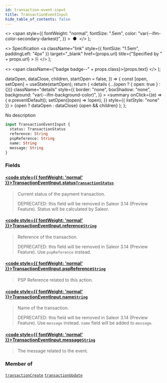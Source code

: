 ```yaml
---
id: transaction-event-input
title: TransactionEventInput
hide_table_of_contents: false
---
```


  <>
    <span
      style={{
        fontWeight: "normal",
        fontSize: ".5em",
        color: "var(--ifm-color-secondary-darkest)",
      }}
    >
      &nbsp;●&nbsp;
    </span>
  </>
);

  <>
    Specification
    <a
      className="link"
      style={{ fontSize: "1.5em", paddingLeft: "4px" }}
      target="\_blank"
      href={props.url}
      title={"Specified by " + props.url}
    >
      ⎘
    </a>
  </>
);

  <>
    <span className={"badge badge--" + props.class}>{props.text}</span>
  </>
);


  dataOpen,
  dataClose,
  children,
  startOpen = false,
}) => {
  const [open, setOpen] = useState(startOpen);
  return (
    <details
      {...(open ? { open: true } : {})}
      className="details"
      style={{
        border: "none",
        boxShadow: "none",
        background: "var(--ifm-background-color)",
      }}
    >
      <summary
        onClick={(e) => {
          e.preventDefault();
          setOpen((open) => !open);
        }}
        style={{ listStyle: "none" }}
      >
        {open ? dataOpen : dataClose}
      </summary>
      {open && children}
    </details>
  );
};

No description

```graphql
input TransactionEventInput {
  status: TransactionStatus
  reference: String
  pspReference: String
  name: String
  message: String
}
```

### Fields

#### [<code style={{ fontWeight: 'normal' }}>TransactionEventInput.<b>status</b></code>](#)<Bullet />[`TransactionStatus`](../../../api-reference/payments/enums/transaction-status) <Badge class="secondary" text="enum"/>

> Current status of the payment transaction.
>
> DEPRECATED: this field will be removed in Saleor 3.14 (Preview Feature). Status will be calculated by Saleor.

#### [<code style={{ fontWeight: 'normal' }}>TransactionEventInput.<b>reference</b></code>](#)<Bullet />[`String`](../../../api-reference/miscellaneous/scalars/string) <Badge class="secondary" text="scalar"/>

> Reference of the transaction.
>
> DEPRECATED: this field will be removed in Saleor 3.14 (Preview Feature). Use `pspReference` instead.

#### [<code style={{ fontWeight: 'normal' }}>TransactionEventInput.<b>pspReference</b></code>](#)<Bullet />[`String`](../../../api-reference/miscellaneous/scalars/string) <Badge class="secondary" text="scalar"/>

> PSP Reference related to this action.
>
> <Badge text="Added in Saleor 3.13" class="secondary margin-bottom--sm" />

#### [<code style={{ fontWeight: 'normal' }}>TransactionEventInput.<b>name</b></code>](#)<Bullet />[`String`](../../../api-reference/miscellaneous/scalars/string) <Badge class="secondary" text="scalar"/>

> Name of the transaction.
>
> DEPRECATED: this field will be removed in Saleor 3.14 (Preview Feature). Use `message` instead. `name` field will be added to `message`.

#### [<code style={{ fontWeight: 'normal' }}>TransactionEventInput.<b>message</b></code>](#)<Bullet />[`String`](../../../api-reference/miscellaneous/scalars/string) <Badge class="secondary" text="scalar"/>

> The message related to the event.
>
> <Badge text="Added in Saleor 3.13" class="secondary margin-bottom--sm" />

### Member of

[`transactionCreate`](../../../api-reference/payments/mutations/transaction-create) <Badge class="secondary" text="mutation"/><Bullet />[`transactionUpdate`](../../../api-reference/payments/mutations/transaction-update) <Badge class="secondary" text="mutation"/>
